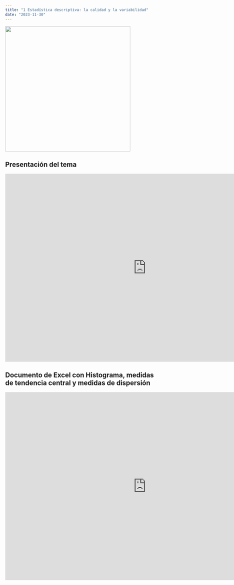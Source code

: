 ```yaml
---
title: "1 Estadística descriptiva: la calidad y la variabilidad"
date: "2023-11-30"
---
```


![](img.jpg){fig-align="center" width="400"}

## Presentación del tema

```{=html}
<iframe src="https://onedrive.live.com/embed?resid=74BC3EDBA3FC8DAF%2114748&authkey=!AHQYb1NXoDyt49c&em=2" width="900" height="600" frameborder="0" scrolling="no"></iframe>
```
## Documento de Excel con Histograma, medidas de tendencia central y medidas de dispersión

```{=html}
<iframe src="https://onedrive.live.com/embed?resid=74BC3EDBA3FC8DAF%2114735&authkey=!AI3PdIi2foDtJ-8&em=2" width="900" height="600" frameborder="0" scrolling="no"></iframe>
```
